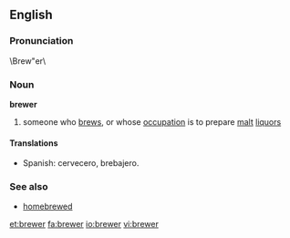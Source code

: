 {{see|Brewer}}
==English==
===Pronunciation===
\Brew"er\
===Noun===
'''brewer'''
# someone who [[brew]]s, or whose [[occupation]] is to prepare [[malt]] [[liquor]]s

====Translations====
*Spanish: cervecero, brebajero.
===See also===
* [[homebrewed]]

[[et:brewer]]
[[fa:brewer]]
[[io:brewer]]
[[vi:brewer]]